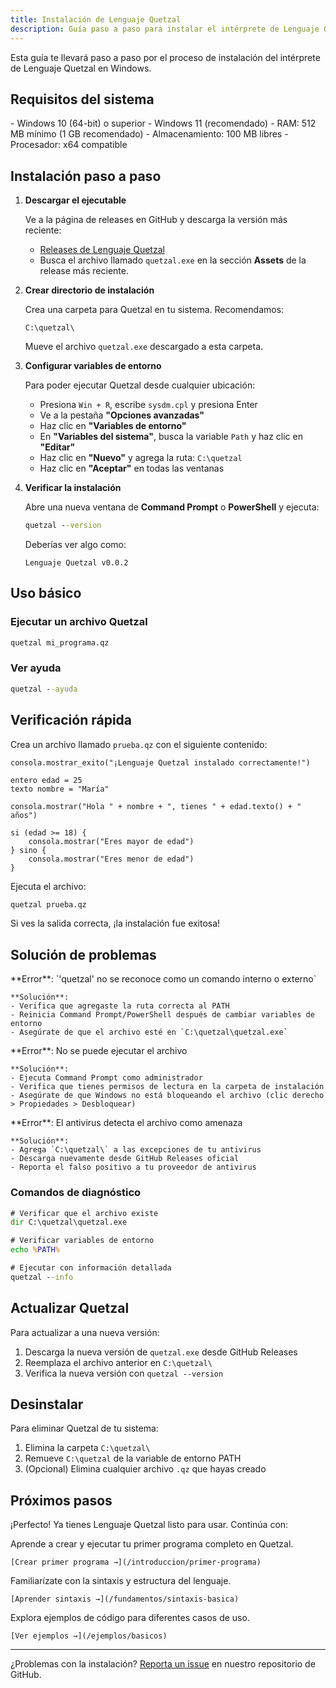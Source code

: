 ```yaml
---
title: Instalación de Lenguaje Quetzal
description: Guía paso a paso para instalar el intérprete de Lenguaje Quetzal en Windows.
---
```



Esta guía te llevará paso a paso por el proceso de instalación del intérprete de Lenguaje Quetzal en Windows.

<Badge text="Solo Windows" variant="note" />

## Requisitos del sistema

<CardGrid>
  <Card title="Sistema Operativo" icon="laptop">
    - Windows 10 (64-bit) o superior
    - Windows 11 (recomendado)
  </Card>
  
  <Card title="Hardware Mínimo" icon="setting">
    - RAM: 512 MB mínimo (1 GB recomendado)
    - Almacenamiento: 100 MB libres
    - Procesador: x64 compatible
  </Card>
</CardGrid>

## Instalación paso a paso

<Steps>

1. **Descargar el ejecutable**
   
   Ve a la página de releases en GitHub y descarga la versión más reciente:
    - [Releases de Lenguaje Quetzal](https://github.com/AntaresGT/lenguaje-quetzal/releases)
    - Busca el archivo llamado `quetzal.exe` en la sección **Assets** de la release más reciente.

2. **Crear directorio de instalación**
   
   Crea una carpeta para Quetzal en tu sistema. Recomendamos:
   
   ```
   C:\quetzal\
   ```
   
   Mueve el archivo `quetzal.exe` descargado a esta carpeta.

3. **Configurar variables de entorno**
   
   Para poder ejecutar Quetzal desde cualquier ubicación:
   
   - Presiona `Win + R`, escribe `sysdm.cpl` y presiona Enter
   - Ve a la pestaña **"Opciones avanzadas"**
   - Haz clic en **"Variables de entorno"**
   - En **"Variables del sistema"**, busca la variable `Path` y haz clic en **"Editar"**
   - Haz clic en **"Nuevo"** y agrega la ruta: `C:\quetzal`
   - Haz clic en **"Aceptar"** en todas las ventanas

4. **Verificar la instalación**
   
   Abre una nueva ventana de **Command Prompt** o **PowerShell** y ejecuta:
   
   ```cmd
   quetzal --version
   ```
   
   Deberías ver algo como:
   ```
   Lenguaje Quetzal v0.0.2
   ```

</Steps>

## Uso básico

### Ejecutar un archivo Quetzal

```cmd
quetzal mi_programa.qz
```

### Ver ayuda

```cmd
quetzal --ayuda
```

## Verificación rápida

Crea un archivo llamado `prueba.qz` con el siguiente contenido:

```qz
consola.mostrar_exito("¡Lenguaje Quetzal instalado correctamente!")

entero edad = 25
texto nombre = "María"

consola.mostrar("Hola " + nombre + ", tienes " + edad.texto() + " años")

si (edad >= 18) {
    consola.mostrar("Eres mayor de edad")
} sino {
    consola.mostrar("Eres menor de edad")
}
```

Ejecuta el archivo:

```cmd
quetzal prueba.qz
```

Si ves la salida correcta, ¡la instalación fue exitosa!

## Solución de problemas

<CardGrid>
  <Card title="Comando no reconocido" icon="error">
    **Error**: `'quetzal' no se reconoce como un comando interno o externo`
    
    **Solución**:
    - Verifica que agregaste la ruta correcta al PATH
    - Reinicia Command Prompt/PowerShell después de cambiar variables de entorno
    - Asegúrate de que el archivo esté en `C:\quetzal\quetzal.exe`
  </Card>
  
  <Card title="Error de permisos" icon="warning">
    **Error**: No se puede ejecutar el archivo
    
    **Solución**:
    - Ejecuta Command Prompt como administrador
    - Verifica que tienes permisos de lectura en la carpeta de instalación
    - Asegúrate de que Windows no está bloqueando el archivo (clic derecho > Propiedades > Desbloquear)
  </Card>
  
  <Card title="Antivirus bloquea el archivo" icon="sourcehut">
    **Error**: El antivirus detecta el archivo como amenaza
    
    **Solución**:
    - Agrega `C:\quetzal\` a las excepciones de tu antivirus
    - Descarga nuevamente desde GitHub Releases oficial
    - Reporta el falso positivo a tu proveedor de antivirus
  </Card>
</CardGrid>

### Comandos de diagnóstico

```cmd
# Verificar que el archivo existe
dir C:\quetzal\quetzal.exe

# Verificar variables de entorno
echo %PATH%

# Ejecutar con información detallada
quetzal --info
```

## Actualizar Quetzal

Para actualizar a una nueva versión:

1. Descarga la nueva versión de `quetzal.exe` desde GitHub Releases
2. Reemplaza el archivo anterior en `C:\quetzal\`
3. Verifica la nueva versión con `quetzal --version`

## Desinstalar

Para eliminar Quetzal de tu sistema:

1. Elimina la carpeta `C:\quetzal\`
2. Remueve `C:\quetzal` de la variable de entorno PATH
3. (Opcional) Elimina cualquier archivo `.qz` que hayas creado

## Próximos pasos

¡Perfecto! Ya tienes Lenguaje Quetzal listo para usar. Continúa con:

<CardGrid>
  <Card title="Tu primer programa" icon="rocket">
    Aprende a crear y ejecutar tu primer programa completo en Quetzal.
    
    [Crear primer programa →](/introduccion/primer-programa)
  </Card>
  
  <Card title="Sintaxis básica" icon="document">
    Familiarízate con la sintaxis y estructura del lenguaje.
    
    [Aprender sintaxis →](/fundamentos/sintaxis-basica)
  </Card>
  
  <Card title="Ejemplos prácticos" icon="open-book">
    Explora ejemplos de código para diferentes casos de uso.
    
    [Ver ejemplos →](/ejemplos/basicos)
  </Card>
</CardGrid>

---

¿Problemas con la instalación? [Reporta un issue](https://github.com/AntaresGT/lenguaje-quetzal/issues) en nuestro repositorio de GitHub.